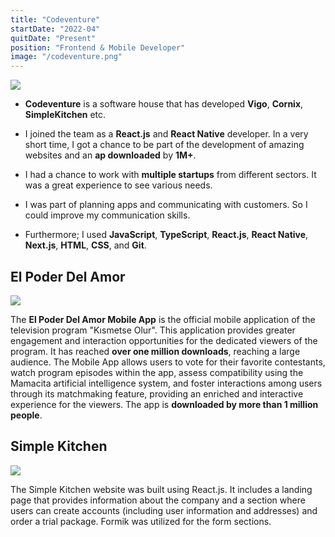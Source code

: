 ```yaml
---
title: "Codeventure"
startDate: "2022-04"
quitDate: "Present"
position: "Frontend & Mobile Developer"
image: "/codeventure.png"
---
```


<img src="/codeventure.png" className="rounded-lg" draggable="false" />

- **Codeventure** is a software house that has developed **Vigo**, **Cornix**, **SimpleKitchen** etc.

- I joined the team as a **React.js** and **React Native** developer. In a very short time, I got a chance to be part of the development of amazing websites and an **ap downloaded** by **1M+**.

- I had a chance to work with **multiple startups** from different sectors. It was a great experience to see various needs.

- I was part of planning apps and communicating with customers. So I could improve my communication skills.

- Furthermore; I used **JavaScript**, **TypeScript**, **React.js**, **React Native**, **Next.js**, **HTML**, **CSS**, and **Git**.

## El Poder Del Amor

<img src="/epda.png" className="rounded-lg " draggable="false" />

The **El Poder Del Amor Mobile App** is the official mobile application of the television program
"Kısmetse Olur". This application provides greater engagement and interaction opportunities for
the dedicated viewers of the program. It has reached **over one million downloads**, reaching a large
audience. The Mobile App allows users to vote for their favorite contestants, watch program
episodes within the app, assess compatibility using the Mamacita artificial intelligence system,
and foster interactions among users through its matchmaking feature, providing an enriched and
interactive experience for the viewers. The app is **downloaded by more than 1 million people**.

## Simple Kitchen

<img src="/simplekitchen.png" className="rounded-lg" draggable="false" />

The Simple Kitchen website was built using React.js. It includes a landing page that provides
information about the company and a section where users can create accounts (including user
information and addresses) and order a trial package. Formik was utilized for the form sections.
